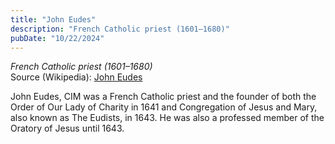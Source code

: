 ```yaml
---
title: "John Eudes"
description: "French Catholic priest (1601–1680)"
pubDate: "10/22/2024"
---
```


*French Catholic priest (1601–1680)*  
Source (Wikipedia): [John Eudes][1]

John Eudes, CIM was a French Catholic priest and the founder of both the Order of Our Lady of Charity in 1641 and Congregation of Jesus and Mary, also known as The Eudists, in 1643. He was also a professed member of the Oratory of Jesus until 1643.

[1]: https://en.wikipedia.org/wiki/John_Eudes
